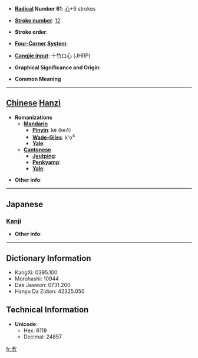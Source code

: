* '''[[Wiktionary:Chinese radical index| Radical]] Number 61''': [[Wiktionary:Chinese radical index 心|心]]+9 strokes

* '''[[Wiktionary:Chinese total strokes index|Stroke number]]''': [[Wiktionary:Chinese total strokes index 12|12]]

* '''Stroke order''': 

* '''[[Wiktionary:Chinese four corner index|Four-Corner System]]''': 

* '''[[Wiktionary:Chinese Cangjie index|Cangjie input]]''': 十竹口心 (JHRP)

* '''Graphical Significance and Origin''': 

* '''Common Meaning'''

----

== [[Chinese]] [[Hanzi]] ==

* '''Romanizations'''
** '''[[Mandarin]]'''
*** '''[[Pinyin]]''': kè (ke4)
*** '''[[Wade-Giles]]''': k'o<sup>4</sup>
*** '''[[Yale]]''': 
** '''[[Cantonese]]'''
*** '''[[Jyutping]]''':
*** '''[[Penkyamp]]''': 
*** '''[[Yale]]''': 

* '''Other info''': 

----

==Japanese==
===[[Kanji]]===
{{kanji|on readings=[[かく]] (kaku)
|kun readings=[[つつしむ]] (tsutsushimu)
}}

* '''Other info''':  

----

== Dictionary Information ==

* KangXi: 0395.100
* Morohashi: 10944
* Dae Jaweon: 0731.200
* Hanyu Da Zidian: 42325.050

== Technical Information ==

* '''Unicode''':
** Hex: 6119
** Decimal: 24857

[[fr:愙]]